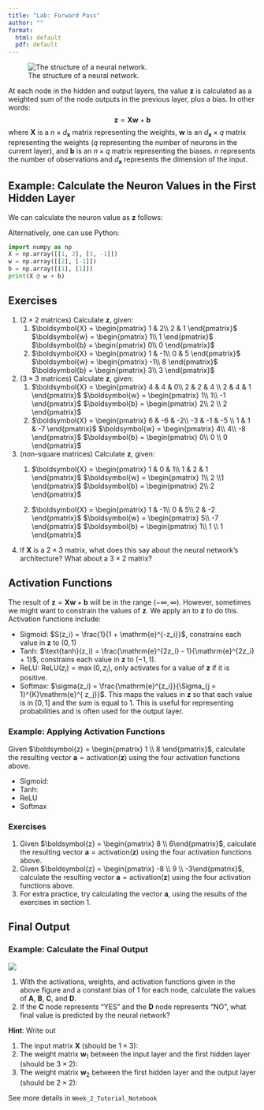 ```yaml
---
title: "Lab: Forward Pass"
author: ""
format:
  html: default
  pdf: default
---
```


![The structure of a neural network.](nn-lab.png)

At each node in the hidden and output layers, the value $\boldsymbol{z}$ is calculated as a weighted sum of the node outputs in the previous layer, plus a bias. In other words:
$$\boldsymbol{z} = \boldsymbol{X}\boldsymbol{w} + \boldsymbol{b}$$
where $\boldsymbol{X}$ is a $n \times d_{\boldsymbol{x}}$ matrix representing the weights, $\boldsymbol{w}$ is an $d_{\boldsymbol{x}} \times q$ matrix representing the weights ($q$ representing the number of neurons in the current layer), and $\boldsymbol{b}$ is an $n \times q$ matrix representing the biases. $n$ represents the number of observations and $d_{\boldsymbol{x}}$ represents the dimension of the input.
 
## Example: Calculate the Neuron Values in the First Hidden Layer

\begin{align}
    \boldsymbol{X} = \begin{pmatrix}
        1 & 2\\
        3 & -1
        \end{pmatrix} 
        , \boldsymbol{w} = \begin{pmatrix} 2\\ -1 \end{pmatrix}
        , \boldsymbol{b} = \begin{pmatrix} 1 \\ 1\end{pmatrix}    
        \nonumber
\end{align}

We can calculate the neuron value as $\boldsymbol{z}$ follows:

\begin{align}
    \boldsymbol{z} &= \boldsymbol{X}\boldsymbol{w} + \boldsymbol{b} \nonumber \\
    &=  \begin{pmatrix}
        \quad \quad \quad \quad \quad \\ \quad \quad \quad \quad \quad 
        \end{pmatrix} 
        \begin{pmatrix} \quad \quad  \\  \quad \quad
        \end{pmatrix} + 
        \begin{pmatrix}  \quad \quad \\  \quad \quad \end{pmatrix}     
        \nonumber  \\
    &= \begin{pmatrix}\quad \quad \quad \quad \quad \\ \quad \quad \quad \quad \quad \end{pmatrix} + 
    \begin{pmatrix} \quad \quad  \\ \quad \quad    \end{pmatrix}   
    \nonumber \\
    &= \begin{pmatrix} 1\\ 8 \end{pmatrix}  \nonumber  
\end{align}

Alternatively, one can use Python:

```python
import numpy as np
X = np.array([[1, 2], [3, -1]])
w = np.array([[2], [-1]])
b = np.array([[1], [1]])
print(X @ w + b)
```

## Exercises

1.  ($2\times2$ matrices) Calculate $\boldsymbol{z}$, given:
    1.  $\boldsymbol{X} = \begin{pmatrix}
        1 & 2\\
        2 & 1
        \end{pmatrix}$ 
        $\boldsymbol{w} = \begin{pmatrix} 1\\ 1 \end{pmatrix}$
        $\boldsymbol{b} = \begin{pmatrix} 0\\ 0 \end{pmatrix}$
    2.  $\boldsymbol{X} = \begin{pmatrix}
        1 & -1\\
        0 & 5
        \end{pmatrix}$ 
        $\boldsymbol{w} = \begin{pmatrix} -1\\ 8 \end{pmatrix}$
        $\boldsymbol{b} = \begin{pmatrix} 3\\ 3 \end{pmatrix}$
    
2.  ($3\times3$  matrices) Calculate $\boldsymbol{z}$, given:
    1.  $\boldsymbol{X} = \begin{pmatrix}
        4 & 4 & 0\\
        2 & 2 & 4 \\
        2 & 4 & 1
        \end{pmatrix}$ 
        $\boldsymbol{w} = \begin{pmatrix} 1\\ 1\\ -1 \end{pmatrix}$
        $\boldsymbol{b} = \begin{pmatrix} 2\\ 2 \\ 2 \end{pmatrix}$
    2.  $\boldsymbol{X} = \begin{pmatrix}
        6 & -6 & -2\\
        -3 & -1 & -5 \\
        1 & 1 & -7
        \end{pmatrix}$ 
        $\boldsymbol{w} = \begin{pmatrix} 4\\ 4\\ -8 \end{pmatrix}$
        $\boldsymbol{b} = \begin{pmatrix} 0\\ 0 \\ 0 \end{pmatrix}$
3.  (non-square matrices) Calculate $\boldsymbol{z}$, given:
    1.  $\boldsymbol{X} = \begin{pmatrix}
        1 & 0 & 1\\
        1 & 2 & 1 
        \end{pmatrix}$ 
        $\boldsymbol{w} = \begin{pmatrix} 1\\ 2 \\1 \end{pmatrix}$
        $\boldsymbol{b} = \begin{pmatrix} 2\\ 2 \end{pmatrix}$
        
    2.  $\boldsymbol{X} = \begin{pmatrix}
        1 & -1\\
        0 & 5\\
        2 & -2
        \end{pmatrix}$ 
        $\boldsymbol{w} = \begin{pmatrix} 5\\ -7 \end{pmatrix}$
        $\boldsymbol{b} = \begin{pmatrix} 1\\ 1 \\ 1 \end{pmatrix}$

4.  If $\boldsymbol{X}$ is a $2\times 3$ matrix, what does this say about the neural network's architecture? What about a $3\times2$ matrix?

## Activation Functions

The result of $\boldsymbol{z} = \boldsymbol{X}\boldsymbol{w} + \boldsymbol{b}$ will be in the range $(-\infty, \infty)$. However, sometimes we might want to constrain the values of $\boldsymbol{z}$. We apply an \textbf{activation function} to $\boldsymbol{z}$ to do this. Activation functions include:

- Sigmoid: $S(z_i) = \frac{1}{1 + \mathrm{e}^{-z_i}}$, constrains each value in $\boldsymbol{z}$ to $(0, 1)$
- Tanh: $\text{tanh}(z_i) = \frac{\mathrm{e}^{2z_i} - 1}{\mathrm{e}^{2z_i} + 1}$, constrains each value in $\boldsymbol{z}$ to $(-1, 1)$.
- ReLU: $\text{ReLU}(z_i) = \max(0, z_i)$, only activates for a value of $\boldsymbol{z}$ if it is positive.
- Softmax: $\sigma(z_i) = \frac{\mathrm{e}^{z_i}}{\Sigma_{j = 1}^{K}\mathrm{e}^{
 z_j}}$. This maps the values in $\boldsymbol{z}$ so that each value is in $[0,1]$ and the sum is equal to 1. This is useful for representing probabilities and is often used for the output layer.

### Example: Applying Activation Functions

Given $\boldsymbol{z} = \begin{pmatrix}
        1 \\ 8
\end{pmatrix}$, calculate the resulting vector $\boldsymbol{a} = \text{activation}(\boldsymbol{z})$ using the four activation functions above.

- Sigmoid:
\begin{align*}
    S(\boldsymbol{z}) = \quad \quad \quad  \quad \quad \quad  \quad \quad \quad  \quad \quad \quad \quad \quad \quad  \quad \quad \quad 
    \\ 
    \\ 
    \\
\end{align*}
- Tanh:
\begin{align*}
    \text{tanh}(\boldsymbol{z}) =  \quad \quad \quad  \quad \quad \quad  \quad \quad \quad  \quad \quad \quad \quad \quad \quad  \quad \quad \quad
        \\ 
    \\ 
    \\
\end{align*}
- ReLU
\begin{align*}
    \text{ReLU}(\boldsymbol{z}) = \quad \quad \quad  \quad \quad \quad  \quad \quad \quad  \quad \quad \quad \quad \quad \quad  \quad \quad \quad 
        \\ 
    \\ 
    \\
\end{align*}
- Softmax
\begin{align*}
    \sigma(\boldsymbol{z}) = \quad \quad \quad  \quad \quad \quad  \quad \quad \quad  \quad \quad \quad \quad \quad \quad  \quad \quad \quad 
        \\ 
    \\ 
    \\
\end{align*}

### Exercises

1. Given $\boldsymbol{z} = \begin{pmatrix} 8 \\ 6\end{pmatrix}$, calculate the resulting vector $\boldsymbol{a} = \text{activation}(\boldsymbol{z})$ using the four activation functions above.
2. Given $\boldsymbol{z} = \begin{pmatrix} -8 \\ 9 \\ -3\end{pmatrix}$, calculate the resulting vector $\boldsymbol{a} = \text{activation}(\boldsymbol{z})$ using the four activation functions above.
3. For extra practice, try calculating the vector $\boldsymbol{a}$, using the results of the exercises in section 1.

## Final Output

### Example: Calculate the Final Output

![](NN Exercise.png)
 
1. With the activations, weights, and activation functions given in the above figure and a constant bias of 1 for each node, calculate the values of **A**, **B**, **C**, and **D**.
2. If the **C** node represents "YES" and the **D** node represents "NO", what final value is predicted by the neural network?

**Hint**: Write out

1. The input matrix $\boldsymbol{X}$ (should be $1 \times 3$):
\begin{align}
    \boldsymbol{X} &= \begin{pmatrix}
     \quad \quad \quad \quad \quad \quad
    \end{pmatrix}. \nonumber 
\end{align}
2. The weight matrix $\boldsymbol{w}_1$ between the input layer and the first hidden layer (should be $3 \times 2$):
\begin{align}
     \boldsymbol{w}_1 &= \begin{pmatrix}
      \quad \quad \quad \quad  \\
     \quad \quad \quad \quad   \\
     \quad \quad \quad \quad 
    \end{pmatrix}, 
    \boldsymbol{b}_1 = \begin{pmatrix}
     \quad \quad \quad \quad \quad
    \end{pmatrix}.
    \nonumber 
\end{align}
3. The weight matrix $\boldsymbol{w}_2$ between the first hidden layer and the output layer (should be $2 \times 2$):
\begin{align}
     \boldsymbol{w}_2 &= \begin{pmatrix}
   \quad \quad \quad \quad  \\
     \quad \quad \quad \quad   
    \end{pmatrix}, 
    \boldsymbol{b}_2 = \begin{pmatrix}
    \quad \quad \quad \quad \quad
    \end{pmatrix}. \nonumber 
\end{align}

See more details in `Week_2_Tutorial_Notebook`